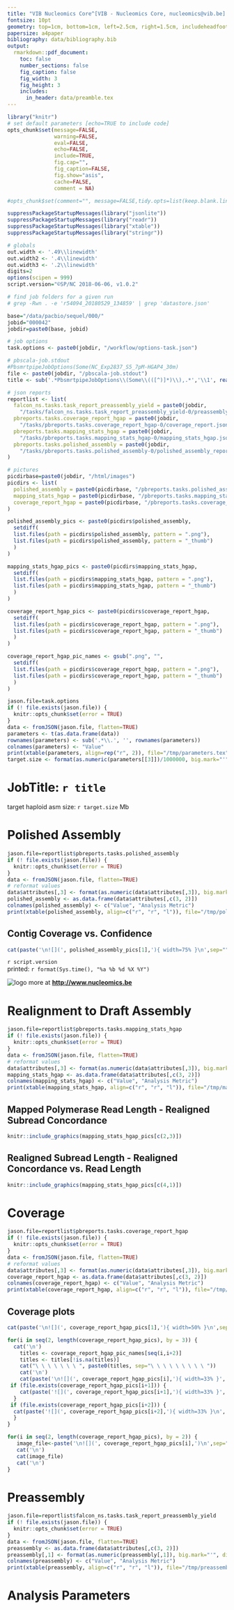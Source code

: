 ```yaml
---
title: "VIB Nucleomics Core^[VIB - Nucleomics Core, nucleomics@vib.be] - SEQUEL HGAP4 report"
fontsize: 10pt
geometry: top=1cm, bottom=1cm, left=2.5cm, right=1.5cm, includeheadfoot=true
papersize: a4paper
bibliography: data/bibliography.bib
output:
  rmarkdown::pdf_document:
    toc: false
    number_sections: false
    fig_caption: false
    fig_width: 3
    fig_height: 3
    includes:  
      in_header: data/preamble.tex
---
```


```r
library("knitr")
# set default parameters [echo=TRUE to include code]
opts_chunk$set(message=FALSE, 
               warning=FALSE, 
               eval=FALSE,
               echo=FALSE,
               include=TRUE,
               fig.cap="",
               fig_caption=FALSE,
               fig.show="asis",
               cache=FALSE,
               comment = NA)

#opts_chunk$set(comment="", message=FALSE,tidy.opts=list(keep.blank.line=TRUE, width.cutoff=120),options(width=100), #cache=TRUE,fig.align='center',fig.height=6, fig.width=10,fig.path='figure/beamer-',fig.show='hold',size='footnotesize', cache=TRUE)

suppressPackageStartupMessages(library("jsonlite"))
suppressPackageStartupMessages(library("readr"))
suppressPackageStartupMessages(library("xtable"))
suppressPackageStartupMessages(library("stringr"))

# globals
out.width <- '.49\\linewidth'
out.width2 <- '.4\\linewidth'
out.width3 <- '.2\\linewidth'
digits=2
options(scipen = 999)
script.version="©SP/NC 2018-06-06, v1.0.2"

# find job folders for a given run
# grep -Rwn . -e 'r54094_20180529_134859' | grep 'datastore.json'
```

```r
base="/data/pacbio/sequel/000/"
jobid="000042"
jobdir=paste0(base, jobid)

# job options
task.options <- paste0(jobdir, "/workflow/options-task.json")

# pbscala-job.stdout
#PbsmrtpipeJobOptions(Some(NC_Exp2837_S5_7pM-HGAP4_30m)
file <- paste0(jobdir, "/pbscala-job.stdout")
title <- sub('.*PbsmrtpipeJobOptions\\(Some\\(([^)]*)\\),.*','\\1', readLines(file)[2])

# json reports
reportlist <- list(
  falcon_ns.tasks.task_report_preassembly_yield = paste0(jobdir,
    "/tasks/falcon_ns.tasks.task_report_preassembly_yield-0/preassembly_yield.json"),
  pbreports.tasks.coverage_report_hgap = paste0(jobdir,
    "/tasks/pbreports.tasks.coverage_report_hgap-0/coverage_report.json"),
  pbreports.tasks.mapping_stats_hgap = paste0(jobdir,
    "/tasks/pbreports.tasks.mapping_stats_hgap-0/mapping_stats_hgap.json"),
  pbreports.tasks.polished_assembly = paste0(jobdir,
    "/tasks/pbreports.tasks.polished_assembly-0/polished_assembly_report.json")
)

# pictures
picdirbase=paste0(jobdir, "/html/images")
picdirs <- list(
  polished_assembly = paste0(picdirbase, "/pbreports.tasks.polished_assembly/"), 
  mapping_stats_hgap = paste0(picdirbase, "/pbreports.tasks.mapping_stats_hgap/"), 
  coverage_report_hgap = paste0(picdirbase, "/pbreports.tasks.coverage_report_hgap/")
)

polished_assembly_pics <- paste0(picdirs$polished_assembly,
  setdiff(
  list.files(path = picdirs$polished_assembly, pattern = ".png"),
  list.files(path = picdirs$polished_assembly, pattern = "_thumb")
  )
)

mapping_stats_hgap_pics <- paste0(picdirs$mapping_stats_hgap,
  setdiff(
  list.files(path = picdirs$mapping_stats_hgap, pattern = ".png"),
  list.files(path = picdirs$mapping_stats_hgap, pattern = "_thumb")
  )
)

coverage_report_hgap_pics <- paste0(picdirs$coverage_report_hgap,
  setdiff(
  list.files(path = picdirs$coverage_report_hgap, pattern = ".png"),
  list.files(path = picdirs$coverage_report_hgap, pattern = "_thumb")
  )
)

coverage_report_hgap_pic_names <- gsub(".png", "",
  setdiff(
  list.files(path = picdirs$coverage_report_hgap, pattern = ".png"),
  list.files(path = picdirs$coverage_report_hgap, pattern = "_thumb")
  )
)
```

```r
jason.file=task.options
if (! file.exists(jason.file)) {
  knitr::opts_chunk$set(error = TRUE)
}
data <- fromJSON(jason.file, flatten=TRUE)
parameters <- t(as.data.frame(data))
rownames(parameters) <- sub('.*\\.', '', rownames(parameters))
colnames(parameters) <- "Value"
print(xtable(parameters, align=rep("r", 2)), file="/tmp/parameters.tex", label='', floating=FALSE)
target.size <- format(as.numeric(parameters[[3]])/1000000, big.mark="'", digits=3)
```

# JobTitle: `r title`

target haploid asm size: `r target.size` Mb

# Polished Assembly

```r
jason.file=reportlist$pbreports.tasks.polished_assembly
if (! file.exists(jason.file)) {
  knitr::opts_chunk$set(error = TRUE)
}
data <- fromJSON(jason.file, flatten=TRUE)
# reformat values
data$attributes[,3] <- format(as.numeric(data$attributes[,3]), big.mark="'", digits=digits)
polished_assembly <- as.data.frame(data$attributes[,c(3, 2)])
colnames(polished_assembly) <- c("Value", "Analysis Metric")
print(xtable(polished_assembly, align=c("r", "r", "l")), file="/tmp/polished_assembly.tex", label='', floating=FALSE, include.rownames=FALSE)
```

\begin{table}[ht]
\centering
\subfloat[]{\scalebox{1}{\input{/tmp/polished_assembly}}}
\end{table}

## Contig Coverage vs. Confidence

```r
cat(paste('\n![](', polished_assembly_pics[1],'){ width=75% }\n',sep="") )
```

\vskip 0.25in

\footnotesize
`r script.version`  
printed: `r format(Sys.time(), "%a %b %d %X %Y")`
\normalsize

![logo](data/NC_logo.png) more at **<http://www.nucleomics.be>**

\newpage

# Realignment to Draft Assembly

```r
jason.file=reportlist$pbreports.tasks.mapping_stats_hgap
if (! file.exists(jason.file)) {
  knitr::opts_chunk$set(error = TRUE)
}
data <- fromJSON(jason.file, flatten=TRUE)
# reformat values
data$attributes[,3] <- format(as.numeric(data$attributes[,3]), big.mark="'", digits=digits)
mapping_stats_hgap <- as.data.frame(data$attributes[,c(3, 2)])
colnames(mapping_stats_hgap) <- c("Value", "Analysis Metric")
print(xtable(mapping_stats_hgap, align=c("r", "r", "l")), file="/tmp/mapping_stats_hgap.tex", label='', floating=FALSE, include.rownames=FALSE)
```

\begin{table}[ht]
\centering
\subfloat[]{\scalebox{1}{\input{/tmp/mapping_stats_hgap}}}
\end{table}

## Mapped Polymerase Read Length - Realigned Subread Concordance

```r
knitr::include_graphics(mapping_stats_hgap_pics[c(2,3)])
```
## Realigned Subread Length - Realigned Concordance vs. Read Length

```r
knitr::include_graphics(mapping_stats_hgap_pics[c(4,1)])
```

\newpage

# Coverage

```r
jason.file=reportlist$pbreports.tasks.coverage_report_hgap
if (! file.exists(jason.file)) {
  knitr::opts_chunk$set(error = TRUE)
}
data <- fromJSON(jason.file, flatten=TRUE)
# reformat values
data$attributes[,3] <- format(as.numeric(data$attributes[,3]), big.mark="'", digits=digits)
coverage_report_hgap <- as.data.frame(data$attributes[,c(3, 2)])
colnames(coverage_report_hgap) <- c("Value", "Analysis Metric")
print(xtable(coverage_report_hgap, align=c("r", "r", "l")), file="/tmp/coverage_report_hgap.tex", label='', floating=FALSE, include.rownames=FALSE)
```

\begin{table}[ht]
\centering
\subfloat[]{\scalebox{1}{\input{/tmp/coverage_report_hgap}}}
\end{table}

## Coverage plots

```r
cat(paste('\n![](', coverage_report_hgap_pics[1],'){ width=50% }\n',sep="") )
```

```r
for(i in seq(2, length(coverage_report_hgap_pics), by = 3)) {
  cat('\n')
    titles <- coverage_report_hgap_pic_names[seq(i,i+2)]
    titles <- titles[!is.na(titles)]
    cat("\ \ \ \ \ \ \ ", paste0(titles, sep="\ \ \ \ \ \ \ \ \ "))
    cat('\n')
    cat(paste('\n![](', coverage_report_hgap_pics[i],'){ width=33% }', sep=""))
 if (file.exists(coverage_report_hgap_pics[i+1])) {
    cat(paste('![](', coverage_report_hgap_pics[i+1],'){ width=33% }', sep=""))
  }
 if (file.exists(coverage_report_hgap_pics[i+2])) {
  cat(paste('![](', coverage_report_hgap_pics[i+2],'){ width=33% }\n', sep=""))
  }
}
```

```r
for(i in seq(2, length(coverage_report_hgap_pics), by = 2)) {
   image_file<-paste('\n![](', coverage_report_hgap_pics[i],')\n',sep="") 
   cat('\n')
   cat(image_file)
   cat('\n')
}
```

\newpage

# Preassembly

```r
jason.file=reportlist$falcon_ns.tasks.task_report_preassembly_yield
if (! file.exists(jason.file)) {
  knitr::opts_chunk$set(error = TRUE)
}
data <- fromJSON(jason.file, flatten=TRUE)
preassembly <- as.data.frame(data$attributes[,c(3, 2)])
preassembly[,1] <- format(as.numeric(preassembly[,1]), big.mark="'", digits=digits)
colnames(preassembly) <- c("Value", "Analysis Metric")
print(xtable(preassembly, align=c("r", "r", "l")), file="/tmp/preassembly.tex", label='', floating=FALSE, include.rownames=FALSE)
```

\begin{table}[ht]
\centering
\subfloat[]{\scalebox{1}{\input{/tmp/preassembly}}}
\end{table}

\newpage

# Analysis Parameters

\begin{table}[ht]
\centering
\subfloat[]{\scalebox{0.8}{\input{/tmp/parameters}}}
\end{table}

